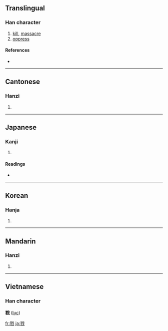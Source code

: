 ==Translingual==

===Han character===
{{Han char|rn=62|rad=戈|as=11|sn=15|four=1325<sub>0</sub>|canj=尸竹戈 (SHI), X尸竹戈 (XSHI)}}

# [[kill]], [[massacre]]
# [[oppress]]

====References====
* {{Han ref|kx=0414.040|dkj=11655|dj=0757.060|hdz=21412.050|uh=622E|ud=25134|bh=BCAE|bd=48302}}

----

==Cantonese==

===Hanzi===
{{yue-hanzi|jyut=|y=luk6}}

# {{defn|Cantonese}}

----

==Japanese==

===Kanji===
{{ja-kanji|grade=|rs=戈11}}

# {{defn|Japanese}}

====Readings====
* {{ja-readings|on=[[りく]] (riku), [[りゅう]] (ryū)|kun=[[ころす]] (korosu)}}

----

==Korean==

===Hanja===
{{ko-hanja|hangeul=륙>육|eumhun=|rv=ryuk>yuk|mr=ryuk>yuk|y=lyuk>yuk}}

# {{defn|Korean}}

----

==Mandarin==

===Hanzi===
{{cmn-hanzi|pin=[[hū]] ([[hu1]]), [[huī]] ([[hui1]]), [[lù]] ([[lu4]]), [[xī]] ([[xi1]])|wg=hu<sup>1</sup>, hui<sup>1</sup>, lu<sup>4</sup>, hsi<sup>1</sup>}}

# {{defn|Mandarin}}

----

==Vietnamese==
===Han character===
'''戮''' ([[lục]])

[[fr:戮]]
[[ja:戮]]